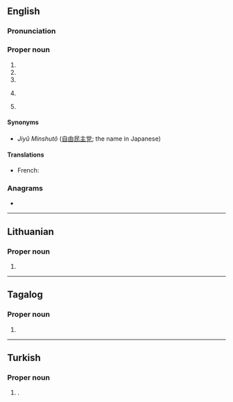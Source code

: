 ==English==

===Pronunciation===
{{IPA|en|/eldiˈpi/}}

===Proper noun===
{{en-proper noun}}

# {{initialism of|en|{{w|Linux Documentation Project}}}}
# {{initialism of|en|{{w|Liberal Democratic Party}}}}
# {{initialism of|en|{{w|Label Distribution Protocol}}}}
# {{initialism of|en|{{w|Lingwa de Planeta}}}} {{gloss|language}}
# {{lb|en|US|automotive}} {{initialism of|en|[[limited]] [[driving]] [[privilege]]}}
====Synonyms====
* {{qualifier|Liberal Democratic Party of Japan}} ''Jiyû Minshutô'' ([[自由]][[民主]][[党]]; the name in Japanese)

====Translations====
{{trans-top|Liberal Democratic Party of Japan}}
* French: {{t+|fr|PLD|m}}
{{trans-mid}}
{{trans-bottom}}

===Anagrams===
* {{anagrams|en|a=dlp|DLP|LPD|PDL|PLD}}

----

==Lithuanian==

===Proper noun===
{{lt-proper noun|f}}

# {{abbreviation of|lt|{{w|Order and Justice|Liberalų Demokratų Partija}}}}

----

==Tagalog==

===Proper noun===
{{head|tl|proper noun}}

# {{initialism of|tl|{{w|Laban ng Demokratikong Pilipino}}}}

----

==Turkish==

===Proper noun===
{{head|tr|proper noun}}

# {{lb|tr|politics}} {{initialism of|tr|Liberal Demokrat Parti|nodot=1}} {{gloss|Liberal Democratic Party}}.